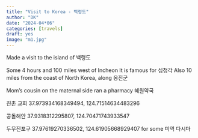 ```yaml
---
title: "Visit to Korea - 백령도"
author: "DK"
date: "2024-04*06"
categories: [travels]
draft: yes
image: "m1.jpg"
---
```


Made a visit to the island of 백령도

Some 4 hours and 100 miles west of Incheon It is famous for 심청각 Also 10 miles from the coast of North Korea, along 옹진군

Mom's cousin on the maternal side ran a pharmacy 혜원약국

진촌 교회 37.973934168349494, 124.71514634483296

콩돌해안 37.9318312295807, 124.70471743933547

두무진포구 37.97619270336502, 124.61905668929407 for some 미역 다시마

## 
